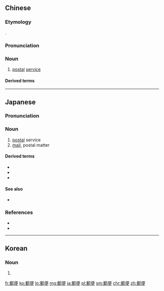 {{also|邮便}}
==Chinese==
{{zh-forms|s=邮便}}

===Etymology===
{{bor|nan|ja|-}} {{ja-r|郵便|ゆうびん}}.

===Pronunciation===
{{zh-pron
|mn=iû-piān
|cat=n
}}

===Noun===
{{zh-noun}}

# {{lb|zh|Taiwanese Min Nan}} [[postal]] [[service]]

====Derived terms====
{{zh-der|郵便船|郵便局|郵便箱|郵便筒|郵便桶|郵便電信局}}

----

==Japanese==
{{ja-kanjitab|ゆう|びん|yomi=on}}

===Pronunciation===
{{ja-accent-common|h|ゆ|うびん}}

===Noun===
{{ja-noun|ゆうびん|hhira=いうびん}}

# [[postal]] service
# [[mail]], postal matter

====Derived terms====
* {{ja-r|郵便葉書|gloss=postal postcard|ゆうびん はがき}}
* {{ja-r|郵便番号|gloss=postal code|ゆうびん ばんごう}}
* {{ja-r|郵便局|gloss=post office|ゆうびんきょく}}

====See also====
* {{m|ja|〒||(postal mark symbol)|sc=Jpan}}

===References===
* {{R:Shogakukan}}
* {{R:NHK Hatsuon}}

----

==Korean==
{{ko-hanjatab}}

===Noun===
{{ko-noun|hj|hangeul=우편}}

# {{hanja form of|우편|[[mail]], [[post]]}}

[[fr:郵便]]
[[ko:郵便]]
[[lo:郵便]]
[[mg:郵便]]
[[ja:郵便]]
[[pl:郵便]]
[[sm:郵便]]
[[chr:郵便]]
[[zh:郵便]]